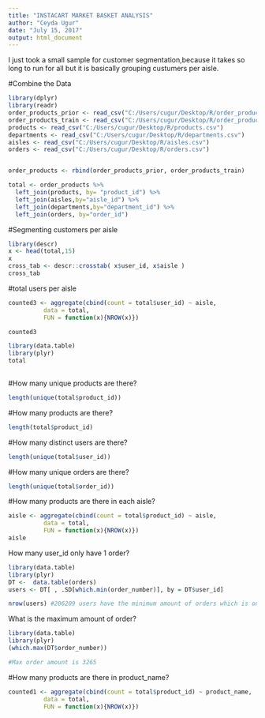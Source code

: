 ---
title: "INSTACART MARKET BASKET ANALYSIS"
author: "Ceyda Ugur"
date: "July 15, 2017"
output: html_document
---

 I just took a small sample for customer segmentation,because it takes so long to run for all but it is basically grouping custumers per aisle.


#Combine the Data
```{r}
library(dplyr)
library(readr)
order_products_prior <- read_csv("C:/Users/cugur/Desktop/R/order_products__prior.csv")
order_products_train <- read_csv("C:/Users/cugur/Desktop/R/order_products__train.csv")
products <- read_csv("C:/Users/cugur/Desktop/R/products.csv")
departments <- read_csv("C:/Users/cugur/Desktop/R/departments.csv")
aisles <- read_csv("C:/Users/cugur/Desktop/R/aisles.csv")
orders <- read_csv("C:/Users/cugur/Desktop/R/orders.csv")


order_products <- rbind(order_products_prior, order_products_train)

total <- order_products %>%
  left_join(products, by= "product_id") %>%
  left_join(aisles,by="aisle_id") %>%
  left_join(departments,by="department_id") %>% 
  left_join(orders, by="order_id")
```

#Segmenting customers per aisle

```{r}
library(descr)
x <- head(total,15)
x
cross_tab <- descr::crosstab( x$user_id, x$aisle )
cross_tab
```



#total users per aisle
```{r}

counted3 <- aggregate(cbind(count = total$user_id) ~ aisle, 
          data = total, 
          FUN = function(x){NROW(x)})

counted3


```


```{r }

library(data.table)
library(plyr)
total
                  
```
#How many unique products are there?
```{r}
length(unique(total$product_id))

```
#How many products are there?

```{r}
length(total$product_id)
```
#How many distinct users are there?
```{r}
length(unique(total$user_id))

```
#How many unique orders are there?

```{r}
length(unique(total$order_id))

```
#How many products are there in each aisle?
```{r}

aisle <- aggregate(cbind(count = total$product_id) ~ aisle, 
          data = total, 
          FUN = function(x){NROW(x)})
aisle


```

How many user_id only have 1 order?

```{r }
library(data.table)
library(plyr)
DT <-  data.table(orders)
users <- DT[ , .SD[which.min(order_number)], by = DT$user_id]

nrow(users) #206209 users have the minimum amount of orders which is one

```

What is the maximum amount of order?
```{r}

library(data.table)
library(plyr)
(which.max(DT$order_number))

#Max order amount is 3265

```

#How many products are there in product_name?

```{r}


counted1 <- aggregate(cbind(count = total$product_id) ~ product_name, 
          data = total, 
          FUN = function(x){NROW(x)})

```


